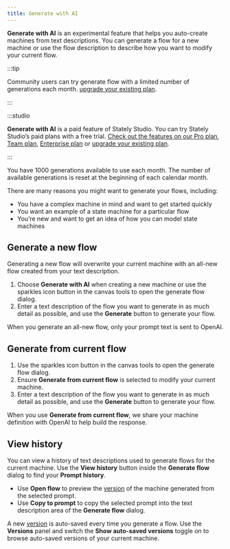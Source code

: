 ```yaml
---
title: Generate with AI
---
```


**Generate with AI** is an experimental feature that helps you auto-create machines from text descriptions. You can generate a flow for a new machine or use the flow description to describe how you want to modify your current flow.

:::tip

Community users can try generate flow with a limited number of generations each month. [upgrade your existing plan](https://stately.ai/registry/billing).

:::

:::studio

**Generate with AI** is a paid feature of Stately Studio. You can try Stately Studio’s paid plans with a free trial. [Check out the features on our Pro plan](studio-pro-plan.mdx), [Team plan](studio-team-plan.mdx), [Enterprise plan](studio-enterprise-plan.mdx) or [upgrade your existing plan](https://stately.ai/registry/billing).

:::

You have 1000 generations available to use each month. The number of available generations is reset at the beginning of each calendar month.

There are many reasons you might want to generate your flows, including:

- You have a complex machine in mind and want to get started quickly
- You want an example of a state machine for a particular flow
- You’re new and want to get an idea of how you can model state machines

<YouTube id="wjZE39wCZXo" />

## Generate a new flow

Generating a new flow will overwrite your current machine with an all-new flow created from your text description.

1. Choose <Sparkles size={18} /> **Generate with AI** when creating a new machine or use the <Sparkles size={18} /> sparkles icon button in the canvas tools to open the generate flow dialog.
2. Enter a text description of the flow you want to generate in as much detail as possible, and use the **Generate** button to generate your flow.

When you generate an all-new flow, only your prompt text is sent to OpenAI.

## Generate from current flow

1. Use the <Sparkles size={18} /> sparkles icon button in the canvas tools to open the generate flow dialog.
2. Ensure **Generate from current flow** is selected to modify your current machine.
3. Enter a text description of the flow you want to generate in as much detail as possible, and use the **Generate** button to generate your flow.

When you use **Generate from current flow**, we share your machine definition with OpenAI to help build the response.

## View history

You can view a history of text descriptions used to generate flows for the current machine. Use the **View history** button inside the **Generate flow** dialog to find your **Prompt history**.

- Use **Open flow** to preview the [version](versions.mdx) of the machine generated from the selected prompt.
- Use **Copy to prompt** to copy the selected prompt into the text description area of the **Generate flow** dialog.

A new [version](versions.mdx) is auto-saved every time you generate a flow. Use the <History size={18} /> **Versions** panel and switch the **Show auto-saved versions** toggle on to browse auto-saved versions of your current machine.